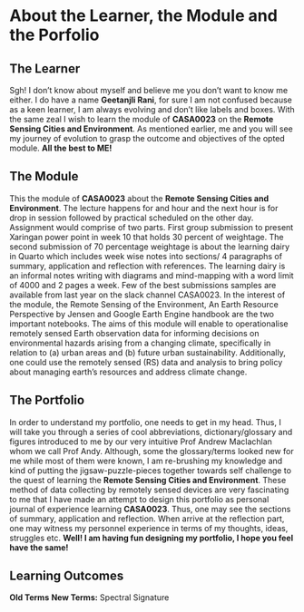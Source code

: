 # About the Learner, the Module and the Porfolio

## The Learner 

Sgh! I don't know about myself and believe me you don't want to know me either. I do have a name **Geetanjli Rani**, for sure I am not confused because as a keen learner, I am always evolving and don't like labels and boxes. With the same zeal I wish to learn the module of **CASA0023** on the **Remote Sensing Cities and Environment**. As mentioned earlier, me and you will see my journey of evolution to grasp the outcome and objectives of the opted module. **All the best to ME!**

## The Module

This the module of **CASA0023** about the **Remote Sensing Cities and Environment**. The lecture happens for and hour and the next hour is for drop in session followed by practical scheduled on the other day. Assignment would comprise of two parts. First group submission to present Xaringan power point in week 10 that holds 30 percent of weightage. The second submission of 70 percentage weightage is about the learning dairy in Quarto which includes week wise notes into sections/ 4 paragraphs of summary, application and reflection with references. The learning dairy is an informal notes writing with diagrams and mind-mapping with a word limit of 4000 and 2 pages a week. Few of the best submissions samples are available from last year on the slack channel CASA0023. In the interest of the module, the Remote Sensing of the Environment, An Earth Resource Perspective by Jensen and Google Earth Engine handbook are the two important notebooks. The aims of this module will enable to operationalise remotely sensed Earth observation data for informing decisions on environmental hazards arising from a changing climate, specifically in relation to (a) urban areas and (b) future urban sustainability. Additionally, one could use the remotely sensed (RS) data and analysis to bring policy about managing earth's resources and address climate change.


## The Portfolio

In order to understand my portfolio, one needs to get in my head. Thus, I will take you through a series of cool abbreviations, dictionary/glossary and figures introduced to me by our very intuitive Prof Andrew Maclachlan whom we call Prof Andy. Although, some the glossary/terms looked new for me while most of them were known, I am re-brushing my knowledge and kind of putting the jigsaw-puzzle-pieces together towards self challenge to the quest of learning the **Remote Sensing Cities and Environment**. These method of data collecting by remotely sensed devices are very fascinating to me that I have made an attempt to design this portfolio as personal journal of experience learning **CASA0023**. Thus, one may see the sections of summary, application and reflection. When arrive at the reflection part, one may witness my personnel experience in terms of my thoughts, ideas, struggles etc. **Well! I am having fun designing my portfolio, I hope you feel have the same!**

## Learning Outcomes
**Old Terms**
**New Terms:** Spectral Signature
